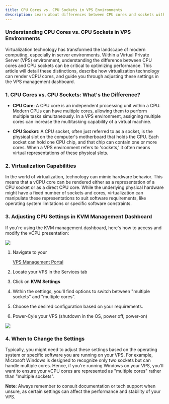 ```yaml
---
title: CPU Cores vs. CPU Sockets in VPS Environments
description: Learn about differences between CPU cores and sockets within a VPS setting. Learn about virtualization capabilities and adjusting settings in the KVM management dashboard.
---
```



### Understanding CPU Cores vs. CPU Sockets in VPS Environments

Virtualization technology has transformed the landscape of modern computing, especially in server environments. Within a Virtual Private Server (VPS) environment, understanding the difference between CPU cores and CPU sockets can be critical to optimizing performance. This article will detail these distinctions, describe how virtualization technology can render vCPU cores, and guide you through adjusting these settings in the VPS management dashboard.

<CtaButton label="fast forward to guide" link="#3-adjusting-cpu-settings-in-kvm-management-dashboard" />

### 1. CPU Cores vs. CPU Sockets: What's the Difference?

* **CPU Core**: A CPU core is an independent processing unit within a CPU. Modern CPUs can have multiple cores, allowing them to perform multiple tasks simultaneously. In a VPS environment, assigning multiple cores can increase the multitasking capability of a virtual machine.

* **CPU Socket**: A CPU socket, often just referred to as a socket, is the physical slot on the computer's motherboard that holds the CPU. Each socket can hold one CPU chip, and that chip can contain one or more cores. When a VPS environment refers to 'sockets,' it often means virtual representations of these physical slots.

### 2. Virtualization Capabilities

In the world of virtualization, technology can mimic hardware behavior. This means that a vCPU core can be rendered either as a representation of a CPU socket or as a direct CPU core. While the underlying physical hardware might have a fixed number of sockets and cores, virtualization can manipulate these representations to suit software requirements, like operating system limitations or specific software constraints.

###

### 3. Adjusting CPU Settings in KVM Management Dashboard

If you're using the KVM management dashboard, here's how to access and modify the vCPU presentation:

![](/assets/vps-system-configuration.webp)



1. Navigate to your&#x20;

   <a href="https://manage.edisglobal.com/clientarea.php" target="_blank">VPS Management Portal</a>

2. Locate your VPS in the Services tab

3. Click on **KVM Settings**

4. Within the settings, you'll find options to switch between "multiple sockets" and "multiple cores".

5. Choose the desired configuration based on your requirements.

6. Power-Cyle your VPS (shutdown in the OS, power off, power-on)

![](/assets/huaNpFAxK5PVCl_NLo3ID-tcYuoIemRB1MLqTyqaz6a-20240806-114542.png)

### 4. When to Change the Settings

Typically, you might need to adjust these settings based on the operating system or specific software you are running on your VPS. For example, Microsoft Windows is designed to recognize only two sockets but can handle multiple cores. Hence, if you're running Windows on your VPS, you'll want to ensure your vCPU cores are represented as "multiple cores" rather than "multiple sockets".

**Note**: Always remember to consult documentation or tech support when unsure, as certain settings can affect the performance and stability of your VPS.

<CtaButton label="Check CPU Cores on a Windows VPS" link="./how-to-check-cpu-cores-windows-vps" />